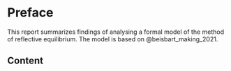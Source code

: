 # Preface {.unnumbered}

<!--
ToDos:
+ Add howto cite info.
+ Add abstract.
+ Add a graphical representation of the report's structure.
+ Make links to package docs perhaps more visible (how?) 
-->

This report summarizes findings of analysing a formal model of the method of reflective equilibrium. The model is based on @beisbart_making_2021.

## Content

:::: {.columns}

<!--Introduction-->
::: {.column width="20%"}
![](figures/preface_scales)
:::

::: {.column width="10%"}
<!-- empty column to create horizontal gap -->
:::

::: {.column width="70%"}
In @sec-intro, we introduce the formal model of reflective equilibrium of @beisbart_making_2021 together with three variations of the original model that have been included in this report. We motivate the metrics for model validations that guide our assessment. Finally, we describe the ensemble of RE simulations that has been generated by the computer implementation of the formal model of RE.
:::

:::{.column width="100%"}
<!-- empty column to create vertical gap -->
:::

<!--General Properties-->
::: {.column width="20%"}
![](figures/preface_data)
:::

::: {.column width="10%"}
<!-- empty column to create horizontal gap -->
:::

::: {.column width="70%"}
In @sec-general-props, we present general results about the ensemble of RE simulation that form the basis of this report. They help to understand the model better,  and they ease the interpretation of aalient results, subsequently.
:::

:::{.column width="100%"}
<!-- empty column to create vertical gap -->
:::

<!--GO and FP-->
::: {.column width="20%"}
![](figures/preface_venn)
:::

::: {.column width="10%"}
<!-- empty column to create horizontal gap -->
:::

::: {.column width="70%"}
In @sec-go-and-fp, we provide results concerning the overlap of two outputs produced by the model: global optima and fixed points. They represent the static aspect of equilibrium states and the dynamic aspect of equilibration processes in RE, respectively.
:::

:::{.column width="100%"}
<!-- empty column to create vertical gap -->
:::

<!--Full RE statesy-->
::: {.column width="20%"}
![](figures/preface_crown)
:::

::: {.column width="10%"}
<!-- empty column to create horizontal gap -->
:::

::: {.column width="70%"}
In @sec-full-re-states, we present results concerning the attainment of full RE states which meet the highest standards for RE outputs. Full RE states represent outputs that can be understood to be justified by RE.
:::

:::{.column width="100%"}
<!-- empty column to create vertical gap -->
:::

<!--Consistency-->
::: {.column width="20%"}
![](figures/preface_contradiction)
:::

::: {.column width="10%"}
<!-- empty column to create horizontal gap -->
:::

::: {.column width="70%"}
In @sec-commitment-consistency, we analyse different aspects of consistency pertaining to the outputs of the formal model. Commonly, consistency is considered to be a necessary requirement for coherence.  
:::

:::{.column width="100%"}
<!-- empty column to create vertical gap -->
:::

<!--Extreme values-->
::: {.column width="20%"}
![](figures/preface_max)
:::

::: {.column width="10%"}
<!-- empty column to create horizontal gap -->
:::

::: {.column width="70%"}
In @sec-extreme-values, we display outcomes regarding maximal values of measures of RE desiderata that guide the selection of states. This part of the analysis aims to foster understanding about the trade-offs in the formal model of RE.
:::

:::{.column width="100%"}
<!-- empty column to create vertical gap -->
:::

<!--Summary-->
::: {.column width="20%"}
![](figures/preface_plane)
:::

::: {.column width="10%"}
<!-- empty column to create horizontal gap -->
:::

::: {.column width="70%"}
In @sec-summary, we summarize the main outcomes of the report and provide an outlook to promising lines of future research.
:::

:::{.column width="100%"}
<!-- empty column to create vertical gap -->
:::

<!--Appendix: Tipping Line-->
::: {.column width="20%"}
![](figures/preface_formula)
:::

::: {.column width="10%"}
<!-- empty column to create horizontal gap -->
:::

::: {.column width="70%"}
In @sec-appendix-tipping , we prove analytic results about linear model variants. These results explain the salient behaviour of linear model variants that occurs throughout the report.
:::

:::{.column width="100%"}
<!-- empty column to create vertical gap -->
:::

::::

## Reproducibility

All findings and the underlying data can be reproduced by using the [Python implementation]({{< var link.rethon >}}) of the model. The data that the model produced can be found [here]({{< var link.reproduction-data >}}). For each chapter you will find [here]({{< var link.reproduction-notebooks >}}) a Jupyter notebook whose execution produces all analysis results. 

## Licence

This work is licensed under a
[Creative Commons Attribution 4.0 International License][cc-by].

[![CC BY 4.0][cc-by-image]][cc-by]

[cc-by]: http://creativecommons.org/licenses/by/4.0/
[cc-by-image]: https://i.creativecommons.org/l/by/4.0/88x31.png
[cc-by-shield]: https://img.shields.io/badge/License-CC%20BY%204.0-lightgrey.svg

## Credits

Earlier versions of this report were discussed on several occasions with all members of the research project  ['How far does Reflective Equilibrium Take us? Investigating the Power of a Philosophical Method'](https://www.philosophie.unibe.ch/forschung/forschungsprojekte/how_far_does_reflective_equilibrium_take_us/project/index_ger.html) (SNSF grant 182854 and German Research Foundation grant 412679086). We thank, in particular, Claus Beisbart, Gregor Betz, Georg Brun, Alexander Koch and Richard Lohse for their helpful comments, which helped to improve this report considerably.